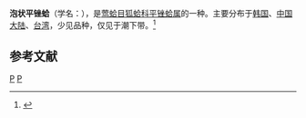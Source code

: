 {{Speciesbox
| genus = Limatula
| species = bullata
| authority = (Born, 1778)
}}
'''泡状平锉蛤'''（学名：''{{lang|la|Limatula bullata}}''），是[[莺蛤目|莺蛤目]][[狐蛤科|狐蛤科]][[平锉蛤属|平锉蛤属]]的一种。主要分布于[[韩国|韩国]]、[[中国大陆|中国大陆]]、[[台湾|台湾]]，少见品种，仅见于潮下带。<ref>{{cite web|url=http://shell.sinica.edu.tw/chinese/shellbase_detail.php?science_no=2366|title=国际贝库：泡状平锉蛤|publisher=台湾贝类资料库|accessdate=2009-08-11}}</ref>

== 参考文献 ==
{{reflist}}
{{Taxonbar|from=Q13763285}}

[[Category:平锉蛤属|P]]
[[Category:1778年描述的动物|P]]


{{软体动物小作品}}